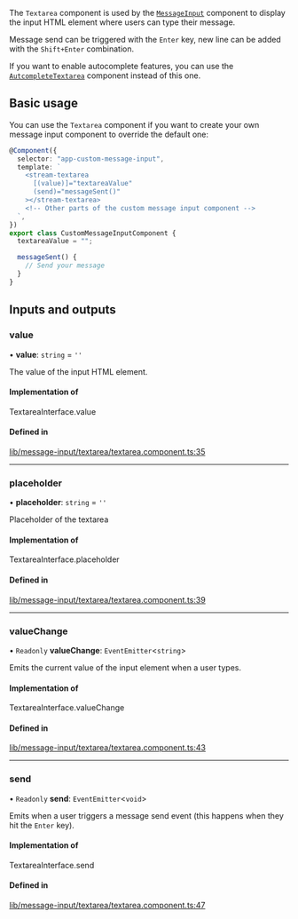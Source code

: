 The `Textarea` component is used by the [`MessageInput`](./MessageInputComponent.mdx) component to display the input HTML element where users can type their message.

Message send can be triggered with the `Enter` key, new line can be added with the `Shift+Enter` combination.

If you want to enable autocomplete features, you can use the [`AutcompleteTextarea`](./AutocompleteTextareaComponent.mdx) component instead of this one.

## Basic usage

You can use the `Textarea` component if you want to create your own message input component to override the default one:

```typescript
@Component({
  selector: "app-custom-message-input",
  template: `
    <stream-textarea
      [(value)]="textareaValue"
      (send)="messageSent()"
    ></stream-textarea>
    <!-- Other parts of the custom message input component -->
  `,
})
export class CustomMessageInputComponent {
  textareaValue = "";

  messageSent() {
    // Send your message
  }
}
```

[//]: # "Start of generated content"
## Inputs and outputs 


### value

• **value**: `string` = `''`

The value of the input HTML element.

#### Implementation of

TextareaInterface.value

#### Defined in

[lib/message-input/textarea/textarea.component.ts:35](https://github.com/GetStream/stream-chat-angular/blob/20b2a96/projects/stream-chat-angular/src/lib/message-input/textarea/textarea.component.ts#L35)

___

### placeholder

• **placeholder**: `string` = `''`

Placeholder of the textarea

#### Implementation of

TextareaInterface.placeholder

#### Defined in

[lib/message-input/textarea/textarea.component.ts:39](https://github.com/GetStream/stream-chat-angular/blob/20b2a96/projects/stream-chat-angular/src/lib/message-input/textarea/textarea.component.ts#L39)

___

### valueChange

• `Readonly` **valueChange**: `EventEmitter`<`string`\>

Emits the current value of the input element when a user types.

#### Implementation of

TextareaInterface.valueChange

#### Defined in

[lib/message-input/textarea/textarea.component.ts:43](https://github.com/GetStream/stream-chat-angular/blob/20b2a96/projects/stream-chat-angular/src/lib/message-input/textarea/textarea.component.ts#L43)

___

### send

• `Readonly` **send**: `EventEmitter`<`void`\>

Emits when a user triggers a message send event (this happens when they hit the `Enter` key).

#### Implementation of

TextareaInterface.send

#### Defined in

[lib/message-input/textarea/textarea.component.ts:47](https://github.com/GetStream/stream-chat-angular/blob/20b2a96/projects/stream-chat-angular/src/lib/message-input/textarea/textarea.component.ts#L47)

[//]: # "End of generated content"
